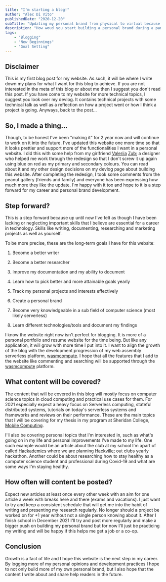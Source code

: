 ```yaml
---
title: "I'm starting a blog!"
author: "Alec Di Vito"
publishedDate: "2020-12-20"
subTitle: "Updating my personal brand from physical to virtual because of the pandemic"
description: "How woud you start building a personal brand during a pandemic? I thought that starting a blog would help so i'm making one and setting goals for what I want to accomplish."
tags:
    - "Blogging"
    - "New Beginnings"
    - "Goal Setting"
---
```


## Disclaimer

This is my first blog post for my website. As such, it will be where I
write down my plans for what I want for this blog to achieve. If you are
not interested in the meta of this blog or about me then I suggest you
don't read this post. If you have come to my website for more technical
topics, I suggest you look over my devlog. It contains technical
projects with some technical talk as well as a reflection on how a
project went or how I think a project is going. Anyways, back to the
post...

## So, I made a thing...

Though, to be honest I've been "making it" for 2 year now and will
continue to work on it into the future. I've updated this website one
more time so that it looks prettier and support more of the
functionalities I want in a personal website. I did this with some help
from my girlfriend [Valeriia](https://www.linkedin.com/in/val-z/)
[Zub](https://www.val-z.com/); a designer who helped me work through the
redesign so that I don't screw it up again using blue on red as my
primary and secondary colours. You can read about it and my other design
decisions on my devlog page about building this website. After
completing the redesign, I took some comments from the peanut gallery
(friends and family) and everyone has been expressing how much more they
like the update. I'm happy with it too and hope to it is a step forward
for my career and personal brand development.

## Step forward?

This is a step forward because up until now I've felt as though I have
been lacking or neglecting important skills that I believe are essential
for a career in technology. Skills like writing, documenting,
researching and marketing projects as well as yourself.

To be more precise, these are the long-term goals I have for this
website:

1.  Become a better writer

2.  Become a better researcher

3.  Improve my documentation and my ability to document

4.  Learn how to pick better and more attainable goals yearly

5.  Track my personal projects and interests effectively

6.  Create a personal brand

7.  Become very knowledgeable in a sub field of computer science (most
    likely serverless)

8.  Learn different technologies/tools and document my findings

I know the website right now isn't perfect for blogging. It is more of a
personal portfolio and resume website for the time being. But like any
application, it will grow with more time I put into it. I want to align
the growth of the blog with the development progression of my web
assembly serverless platform, [wasmcompute](https://wasmcompute.com/). I
hope that all the features that I add to the website like commenting and
searching will be supported through the
[wasmcompute](https://wasmcompute.com/) platform.

## What content will be covered?

The content that will be covered in this blog will mostly focus on
computer science topics in cloud computing and practical use cases for
them. For 2021 especially expect a heavy focus on Serverless computing,
stateful distributed systems, tutorials on today's serverless systems
and frameworks and reviews on their performance. These are the main
topics that I will be covering for my thesis in my program at Sheridan
College, [Mobile
Computing](https://academics.sheridancollege.ca/programs/bachelor-computer-science-mobile-computing).

I'll also be covering personal topics that I'm interested in, such as
what's going on in my life and personal improvements I've made to my
life. One such example would be an article about the club at my school
I'm apart of called [Hackademics](https://www.hackademics.club/) where
we are planning [Hackville](https://hackville.io/); out clubs yearly
hackathon. Another could be about researching how to stay healthy as a
computer science student and professional during Covid-19 and what are
some ways I'm staying healthy.

## How often will content be posted?

Expect new articles at least once every other week with an aim for one
article a week with breaks here and there (exams and vacations). I just
want to try and keep a consistent schedule that will get me into the
habit of writing and presenting my research regularly. No longer should
a project be worked on for +1 year without not a single person knowing
about it. After I finish school in December 2021 I'll try and post more
regularly and make a bigger push on building my personal brand but for
now I'll just be practicing my writing and will be happy if this helps
me get a job or a co-op.

## Conclusion

Growth is a fact of life and I hope this website is the next step in my
career. By logging more of my personal opinions and development
practices I hope to not only build more of my own personal brand, but I
also hope that the content I write about and share help readers in the
future.
